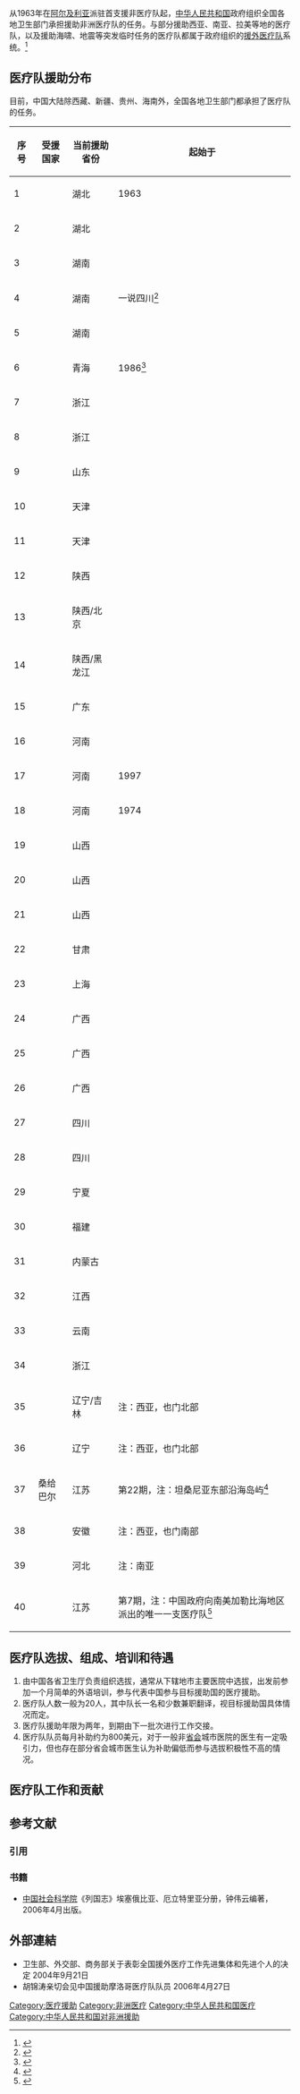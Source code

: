 从1963年在[[阿尔及利亚|阿尔及利亚]]派驻首支援非医疗队起，[[中华人民共和国|中华人民共和国]]政府组织全国各地卫生部门承担援助非洲医疗队的任务。与部分援助西亚、南亚、拉美等地的医疗队，以及援助海啸、地震等突发临时任务的医疗队都属于政府组织的[[援外医疗队|援外医疗队]]系统。<ref>{{cite news|url=http://www.medstamps.com/guonei/gn0057.htm|title=中国医疗队援外43年|author=郭中秋|accessdate=2008年4月8日|deadurl=yes|archiveurl=https://web.archive.org/web/20080511163923/http://www.medstamps.com/guonei/gn0057.htm|archivedate=2008年5月11日}}</ref>

==医疗队援助分布== 
目前，中国大陆除西藏、新疆、贵州、海南外，全国各地卫生部门都承担了医疗队的任务。 
{| class="wikitable sortable"
|-
! 序号 !! 受援国家 !! 当前援助省份 !! 起始于    
|-    
| 1 || {{ALG}} ||  湖北 || 1963
|- 
| 2 || {{LES}} ||  湖北 || 
|- 
| 3 || {{SLE}} ||  湖南 || 
|- 
| 4 || {{CPV}} ||  湖南 || 一说四川<ref>{{cite news|url=http://www.healthprocn.org/news/News_Display.php?NID=324&Language=GB|title=四川省卫生厅国际交流中心 2006届葡萄牙语翻译培训班正在热招}}{{dead link|date=2018年3月 |bot=InternetArchiveBot |fix-attempted=yes }}</ref>
|- 
| 5 || {{ZIM}} ||  湖南 || 
|- 
| 6 || {{BDI}} ||  青海 || 1986<ref>{{cite news|url=http://www.qh.xinhuanet.com/2005-09/28/content_5239676.htm|title=省政府派团慰问我省赴布隆迪医疗队|author=西海都市报|accessdate=2008年4月8日|deadurl=yes|archiveurl=https://web.archive.org/web/20070813144713/http://qh.xinhuanet.com/2005-09/28/content_5239676.htm|archivedate=2007年8月13日}}</ref>  
|- 
| 7 || {{MLI}} ||  浙江 || 
|- 
| 8 || {{CAF}} ||  浙江 || 
|- 
| 9 || {{TAN}} ||  山东 || 
|- 
| 10 || {{COG}} ||  天津 || 
|- 
| 11 || {{GAB}} ||  天津 || 
|- 
| 12 || {{SUD}} ||  陕西 || 
|- 
| 13 || {{GUI}} ||  陕西/北京 ||
|- 
| 14 || {{MTN}} ||  陕西/黑龙江 || 
|- 
| 15 || {{EQG}} ||  广东 ||
|- 
| 16 || {{ZAM}} ||  河南 || 
|- 
| 17 || {{ERI}} ||  河南 ||1997
|- 
| 18 || {{ETH}} ||  河南 ||1974
|- 
| 19 || {{CMR}} ||  山西 ||
|- 
| 20 || {{DJI}} ||  山西 ||
|- 
| 21 || {{TOG}} ||  山西 ||
|- 
| 22 || {{MAD}} ||  甘肃 ||
|- 
| 23 || {{MAR}} ||  上海 ||
|- 
| 24 || {{NGA}} ||  广西 ||
|- 
| 25 || {{SEY}} ||  广西 ||
|- 
| 26 || {{COM}} ||  广西 ||
|- 
| 27 || {{GNB}} ||  四川 ||
|- 
| 28 || {{MOZ}} ||  四川 ||
|- 
| 29 || {{BEN}} ||  宁夏 ||
|- 
| 30 || {{BOT}} ||  福建 ||
|- 
| 31 || {{RWA}} ||  内蒙古 ||
|- 
| 32 || {{TUN}} ||  江西 ||
|- 
| 33 || {{UGA}} ||  云南 ||
|- 
| 34 || {{NAM}} ||  浙江 ||
|- 
| 35 || {{KWT}} ||  辽宁/吉林 ||注：西亚，也门北部
|- 
| 36 || {{YEM}} ||  辽宁 ||注：西亚，也门北部
|- 
| 37 || 桑给巴尔||  江苏 ||第22期，注：坦桑尼亚东部沿海岛屿<ref>{{cite news|url=http://news.sohu.com/20070522/n250157957.shtml|title=我市援非医疗队后天出发|author=南京日报|accessdate=2008-04-08|archive-date=2016-03-04|archive-url=https://web.archive.org/web/20160304223635/http://news.sohu.com/20070522/n250157957.shtml|dead-url=no}}</ref>
|- 
| 38 || {{YEM}} ||  安徽 ||注：西亚，也门南部
|- 
| 39 || {{NEP}} ||  河北 ||注：南亚
|- 
| 40 || {{flagcountry|Guyana}} ||  江苏 ||第7期，注：中国政府向南美加勒比海地区派出的唯一一支医疗队<ref>{{cite news|url=http://news.sohu.com/20070522/n250151229.shtml|title=省领导慰问江苏援外医疗队|author=扬子晚报|accessdate=2008-04-08|archive-date=2016-03-04|archive-url=https://web.archive.org/web/20160304194344/http://news.sohu.com/20070522/n250151229.shtml|dead-url=no}}</ref>
|}

==医疗队选拔、组成、培训和待遇==
#由中国各省卫生厅负责组织选拔，通常从下辖地市主要医院中选拔，出发前参加一个月简单的外语培训，参与代表中国参与目标援助国的医疗援助。
#医疗队人数一般为20人，其中队长一名和少数兼职翻译，视目标援助国具体情况而定。
#医疗队援助年限为两年，到期由下一批次进行工作交接。
#医疗队队员每月补助约为800美元，对于一般非[[首府|省会]]城市医院的医生有一定吸引力，但也存在部分省会城市医生认为补助偏低而参与选拔积极性不高的情况。

==医疗队工作和贡献==

== 参考文献 ==
=== 引用 ===
{{Reflist|2}}

=== 书籍 ===
* [[中国社会科学院|中国社会科学院]]《列国志》埃塞俄比亚、厄立特里亚分册，钟伟云编著，2006年4月出版。

==外部連結==
{{wikiquote}}
*[http://www.moh.gov.cn/newshtml/15249.htm ] 卫生部、外交部、商务部关于表彰全国援外医疗工作先进集体和先进个人的决定 2004年9月21日
*[http://news.sohu.com/20060427/n243030536.shtml ] {{Wayback|url=http://news.sohu.com/20060427/n243030536.shtml |date=20160304222959 }} 胡锦涛亲切会见中国援助摩洛哥医疗队队员 2006年4月27日

[[Category:医疗援助|Category:医疗援助]]
[[Category:非洲医疗|Category:非洲医疗]]
[[Category:中华人民共和国医疗|Category:中华人民共和国医疗]]
[[Category:中华人民共和国对非洲援助|Category:中华人民共和国对非洲援助]]